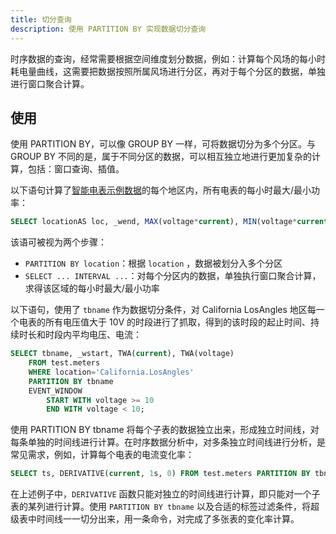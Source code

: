 ```yaml
---
title: 切分查询
description: 使用 PARTITION BY 实现数据切分查询
---
```


时序数据的查询，经常需要根据空间维度划分数据，例如：计算每个风场的每小时耗电量曲线，这需要把数据按照所属风场进行分区，再对于每个分区的数据，单独进行窗口聚合计算。

## 使用

使用 PARTITION BY，可以像 GROUP BY 一样，可将数据切分为多个分区。与 GROUP BY 不同的是，属于不同分区的数据，可以相互独立地进行更加复杂的计算，包括：窗口查询、插值。

以下语句计算了[智能电表示例数据](../../../get-started/package)的每个地区内，所有电表的每小时最大/最小功率：

```sql
SELECT locationAS loc, _wend, MAX(voltage*current), MIN(voltage*current) FROM test.meters PARTITION BY location INTERVAL(1h);
```

该语可被视为两个步骤：

- `PARTITION BY location`：根据 `location` ，数据被划分入多个分区
- `SELECT ... INTERVAL ...`：对每个分区内的数据，单独执行窗口聚合计算，求得该区域的每小时最大/最小功率

以下语句，使用了 `tbname` 作为数据切分条件，对 California LosAngles 地区每一个电表的所有电压值大于 10V 的时段进行了抓取，得到的该时段的起止时间、持续时长和时段内平均电压、电流：

```sql
SELECT tbname, _wstart, TWA(current), TWA(voltage)
    FROM test.meters
    WHERE location='California.LosAngles'
    PARTITION BY tbname
    EVENT_WINDOW
        START WITH voltage >= 10
        END WITH voltage < 10;
```

使用 PARTITION BY tbname 将每个子表的数据独立出来，形成独立时间线，对每条单独的时间线进行计算。在时序数据分析中，对多条独立时间线进行分析，是常见需求，例如，计算每个电表的电流变化率：

```sql
SELECT ts, DERIVATIVE(current, 1s, 0) FROM test.meters PARTITION BY tbname;
```

在上述例子中，`DERIVATIVE` 函数只能对独立的时间线进行计算，即只能对一个子表的某列进行计算。使用 `PARTITION BY tbname` 以及合适的标签过滤条件，将超级表中时间线一一切分出来，用一条命令，对完成了多张表的变化率计算。